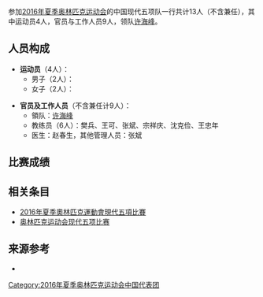 {{unreferenced|time=2016-08-20T04:38:59+00:00}}
{{奥运中国代表团参赛项目表
|年份=2016年
|比赛项目=现代五项
|项目符号文件名称=Modern pentathlon pictogram.svg
|金牌数=/
|银牌数=/
|铜牌数=/
|奖牌总数=/
}}

参加[[2016年夏季奥林匹克运动会|2016年夏季奥林匹克运动会]]的中国现代五项队一行共计13人（不含兼任），其中运动员4人，官员与工作人员9人，领队[[许海峰|许海峰]]。

== 人员构成 ==
*'''运动员'''（4人）：
**男子（2人）： 
**女子（2人）： 


*'''官员及工作人员'''（不含兼任计9人）：
**領队：[[许海峰|许海峰]] 
**教练员（6人）：樊兵、王可、张斌、宗祥庆、沈克俭、王忠年
**医生：赵春生，其他管理人员：张斌

== 比赛成绩 ==
 
== 相关条目 ==
* [[2016年夏季奧林匹克運動會現代五項比賽|2016年夏季奧林匹克運動會現代五項比賽]]
* [[奥林匹克运动会现代五项比赛|奥林匹克运动会现代五项比赛]]

== 来源参考 ==
<references />
*  
{{2016年夏季奥林匹克运动会中国代表团参赛项目}}
{{夏季奥林匹克运动会中国现代五项队}}

[[Category:2016年夏季奥林匹克运动会中国代表团|Category:2016年夏季奥林匹克运动会中国代表团]]